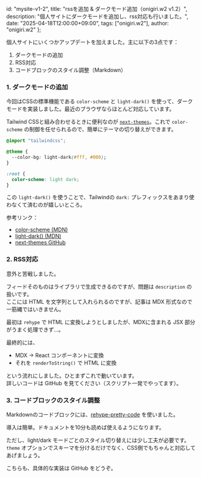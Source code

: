   id: "mysite-v1-2",
  title: "rssを追加 & ダークモード追加（onigiri.w2 v1.2）",
  description: "個人サイトにダークモードを追加し、rss対応も行いました。",
  date: "2025-04-18T12:00:00+09:00",
  tags: ["onigiri.w2"],
  author: "onigiri.w2"
};

個人サイトにいくつかアップデートを加えました。主に以下の3点です：

1. ダークモードの追加  
2. RSS対応  
3. コードブロックのスタイル調整（Markdown）

### 1. ダークモードの追加

今回はCSSの標準機能である `color-scheme` と `light-dark()` を使って、ダークモードを実装しました。最近のブラウザならほとんど対応しています。

Tailwind CSSと組み合わせるときに便利なのが [`next-themes`](https://github.com/pacocoursey/next-themes)。これで `color-scheme` の制御を任せられるので、簡単にテーマの切り替えができます。

```css
@import "tailwindcss";

@theme {
  --color-bg: light-dark(#fff, #000);
}

:root {
  color-scheme: light dark;
}
```

この `light-dark()` を使うことで、Tailwindの `dark:` プレフィックスをあまり使わなくて済むのが嬉しいところ。

参考リンク：

- [color-scheme (MDN)](https://developer.mozilla.org/ja/docs/Web/CSS/color-scheme)
- [light-dark() (MDN)](https://developer.mozilla.org/ja/docs/Web/CSS/color_value/light-dark)
- [next-themes GitHub](https://github.com/pacocoursey/next-themes)


### 2. RSS対応

意外と苦戦しました。

フィードそのものはライブラリで生成できるのですが、問題は `description` の扱いです。  
ここには HTML を文字列として入れられるのですが、記事は MDX 形式なので一筋縄ではいきません。

最初は `rehype` で HTML に変換しようとしましたが、MDXに含まれる JSX 部分がうまく処理できず...。

最終的には、

- MDX → React コンポーネントに変換  
- それを `renderToString()` で HTML に変換  

という流れにしました。ひとまずこれで動いています。  
詳しいコードは GitHub を見てください（スクリプト一発でやってます）。


### 3. コードブロックのスタイル調整

Markdownのコードブロックには、[rehype-pretty-code](https://rehype-pretty.pages.dev/) を使いました。

導入は簡単。ドキュメントを10分も読めば使えるようになります。

ただし、light/dark モードごとのスタイル切り替えには少し工夫が必要です。  
`theme` オプションでスキーマを分けるだけでなく、CSS側でもちゃんと対応してあげましょう。

こちらも、具体的な実装は GitHub をどうぞ。

